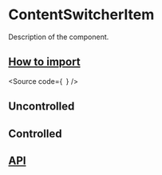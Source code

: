 

<Meta of={Stories} />

# ContentSwitcherItem

Description of the component.

## [How to import](#how-to-import)

<Source
  code={`
`}
/>

## Uncontrolled

<Canvas of={Stories.ItemUncontrolled} />

## Controlled

<Canvas of={Stories.ItemControlled} />

## [API](#api)

<ArgTypes of={Stories} />

